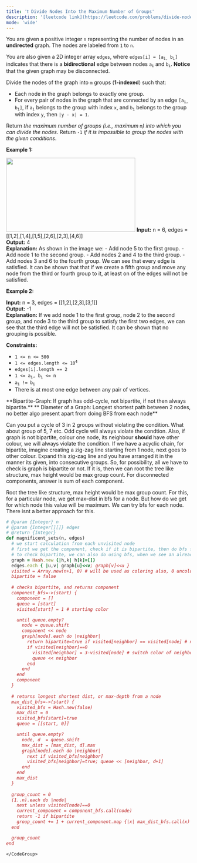 ```yaml
---
title: '❗️ Divide Nodes Into the Maximum Number of Groups'
description: '[leetcode link](https://leetcode.com/problems/divide-nodes-into-the-maximum-number-of-groups/description/)'
mode: 'wide'
---
```

<Tabs>
  <Tab title="Question" icon="circle-question" iconType="regular">
    <Card>
      <p>You are given a positive integer <code>n</code> representing the number of nodes in an <strong>undirected</strong> graph. The nodes are labeled from <code>1</code> to <code>n</code>.</p>  <p>You are also given a 2D integer array <code>edges</code>, where <code>edges[i] = [a<sub>i, </sub>b<sub>i</sub>]</code> indicates that there is a <strong>bidirectional</strong> edge between nodes <code>a<sub>i</sub></code> and <code>b<sub>i</sub></code>. <strong>Notice</strong> that the given graph may be disconnected.</p>  <p>Divide the nodes of the graph into <code>m</code> groups (<strong>1-indexed</strong>) such that:</p>  <ul>  <li>Each node in the graph belongs to exactly one group.</li>  <li>For every pair of nodes in the graph that are connected by an edge <code>[a<sub>i, </sub>b<sub>i</sub>]</code>, if <code>a<sub>i</sub></code> belongs to the group with index <code>x</code>, and <code>b<sub>i</sub></code> belongs to the group with index <code>y</code>, then <code>|y - x| = 1</code>.</li> </ul>  <p>Return <em>the maximum number of groups (i.e., maximum </em><code>m</code><em>) into which you can divide the nodes</em>. Return <code>-1</code> <em>if it is impossible to group the nodes with the given conditions</em>.</p>   <p><strong class="example">Example 1:</strong></p> <img alt="" src="https://assets.leetcode.com/uploads/2022/10/13/example1.png" style="width: 352px; height: 201px;" />  <strong>Input:</strong> n = 6, edges = [[1,2],[1,4],[1,5],[2,6],[2,3],[4,6]] <br/> <strong>Output:</strong> 4 <br/> <strong>Explanation:</strong> As shown in the image we: - Add node 5 to the first group. - Add node 1 to the second group. - Add nodes 2 and 4 to the third group. - Add nodes 3 and 6 to the fourth group. We can see that every edge is satisfied. It can be shown that that if we create a fifth group and move any node from the third or fourth group to it, at least on of the edges will not be satisfied.   <p><strong class="example">Example 2:</strong></p>   <strong>Input:</strong> n = 3, edges = [[1,2],[2,3],[3,1]] <br/> <strong>Output:</strong> -1 <br/> <strong>Explanation:</strong> If we add node 1 to the first group, node 2 to the second group, and node 3 to the third group to satisfy the first two edges, we can see that the third edge will not be satisfied. It can be shown that no grouping is possible.    <p><strong>Constraints:</strong></p>  <ul>  <li><code>1 &lt;= n &lt;= 500</code></li>  <li><code>1 &lt;= edges.length &lt;= 10<sup>4</sup></code></li>  <li><code>edges[i].length == 2</code></li>  <li><code>1 &lt;= a<sub>i</sub>, b<sub>i</sub> &lt;= n</code></li>  <li><code>a<sub>i</sub> != b<sub>i</sub></code></li>  <li>There is at most one edge between any pair of vertices.</li> </ul> 
    </Card>
  </Tab>
  <Tab title="Solution" icon="lightbulb" iconType="regular" >
    <Card>
      **Bipartite-Graph: If graph has odd-cycle, not bipartite, if not then always bipartite.**
** Diameter of a Graph: Longest shortest path between 2 nodes, no better algo present apart from doing BFS from each node**

Can you put a cycle of 3 in 2 groups without violating the condition. What about group of 5, 7 etc. Odd cycle will always violate the condtion. Also, if graph is not bipartite, colour one node, its neighbour **should** have other colour, we will always violate the condition. If we have a acyclic chain, for bipartite, imagine creating a zig-zag line starting from 1 node, next goes to other colour. Expand this zig-zag line and you have arranged it in the manner its given, into consecutive groups. So, for possibility, all we have to check is graph is bipartite or not. If it is, then we can root the tree like structure, max height would be max group count. For disconnected components, answer is sum of each component. 


Root the tree like structure, max height would be max group count. For this, for a particular node, we get max-dist in bfs for a node. But how do we get for which node this value will be maximum. We can try bfs for each node. There isnt a better approach for this.
    </Card>
  <Expandable title="code">
    <CodeGroup dropdown>
```ruby title="Divide Nodes Into the Maximum Number of Groups" lines
# @param {Integer} n
# @param {Integer[][]} edges
# @return {Integer}
def magnificent_sets(n, edges)
  # we start calculation from each unvisited node
  # first we get the component, check if it is bipartite, then do bfs for all nodes
  # to check bipartite, we can also do using bfs, when we see an already visited node, check if it belongs to other color
  graph = Hash.new {|h,k| h[k]=[]}
  edges.each { |u,v| graph[u]<<v; graph[v]<<u }
  visited = Array.new(n+1, 0) # will be used as coloring also, 0 uncoloures/unvisited, 1 or 2.
  bipartite = false
  
  # checks bipartite, and returns component
  component_bfs=->(start) {
    component = []
    queue = [start]
    visited[start] = 1 # starting color

    until queue.empty?
      node = queue.shift
      component << node
      graph[node].each do |neighbor|
        return bipartite=true if visited[neighbor] == visited[node] # neighbor colors are same
        if visited[neighbor]==0
          visited[neighbor] = 3-visited[node] # switch color of neighbor, and mark it as visited
          queue << neighbor
        end
      end
    end
    component
  }
  
  # returns longest shortest dist, or max-depth from a node
  max_dist_bfs=->(start) {
    visited_bfs = Hash.new(false)
    max_dist = 0
    visited_bfs[start]=true
    queue = [[start, 0]]

    until queue.empty?
      node, d  = queue.shift
      max_dist = [max_dist, d].max
      graph[node].each do |neighbor|
        next if visited_bfs[neighbor]
        visited_bfs[neighbor]=true; queue << [neighbor, d+1]
      end
    end
    max_dist
  }
  
  group_count = 0
  (1..n).each do |node|
    next unless visited[node]==0
    current_component = component_bfs.call(node)
    return -1 if bipartite
    group_count += 1 + current_component.map {|x| max_dist_bfs.call(x) }.max
  end

  group_count
end
```
    </CodeGroup>
  </Expandable>
  </Tab>
</Tabs>